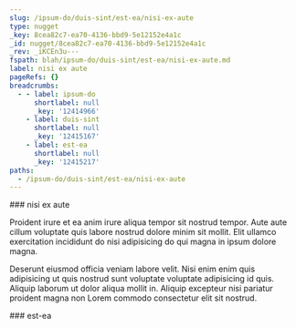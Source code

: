 ```yaml
---
slug: /ipsum-do/duis-sint/est-ea/nisi-ex-aute
type: nugget
_key: 8cea82c7-ea70-4136-bbd9-5e12152e4a1c
_id: nugget/8cea82c7-ea70-4136-bbd9-5e12152e4a1c
_rev: _iKCEn3u---
fspath: blah/ipsum-do/duis-sint/est-ea/nisi-ex-aute.md
label: nisi ex aute
pageRefs: {}
breadcrumbs:
  - - label: ipsum-do
      shortlabel: null
      _key: '12414966'
    - label: duis-sint
      shortlabel: null
      _key: '12415167'
    - label: est-ea
      shortlabel: null
      _key: '12415217'
paths:
  - /ipsum-do/duis-sint/est-ea/nisi-ex-aute
---
```


<NuggetArea>
<Nugget slug="/ipsum-do/duis-sint/est-ea/nisi-ex-aute" type="nugget" _key="8cea82c7-ea70-4136-bbd9-5e12152e4a1c" _id="nugget/8cea82c7-ea70-4136-bbd9-5e12152e4a1c" _rev="_iKCEn3u---" fspath="blah/ipsum-do/duis-sint/est-ea/nisi-ex-aute.md" label="nisi ex aute" paths="/ipsum-do/duis-sint/est-ea/nisi-ex-aute">
<NuggetBody>
### nisi ex aute

Proident irure et ea anim irure aliqua tempor sit nostrud tempor. Aute aute cillum voluptate quis labore nostrud dolore minim sit mollit. Elit ullamco exercitation incididunt do nisi adipisicing do qui magna in ipsum dolore magna.

Deserunt eiusmod officia veniam labore velit. Nisi enim enim quis adipisicing ut quis nostrud sunt voluptate voluptate adipisicing id quis. Aliquip laborum ut dolor aliqua mollit in. Aliquip excepteur nisi pariatur proident magna non Lorem commodo consectetur elit sit nostrud.

</NuggetBody>
<Breadcrumbs>
<Crumbs>
<Crumb _key="12414966" label="ipsum-do" /><Crumb _key="12415167" label="duis-sint" /><Crumb _key="12415217" label="est-ea" />
</Crumbs>
</Breadcrumbs>
</Nugget>

<NuggetsInbound>
</NuggetsInbound>
<NuggetsOutbound>
</NuggetsOutbound>
</NuggetArea>
<PassagesInbound>
<Passage direction="inbound" type="passage" _key="12415217" _id="passage/12415217" _rev="_iKCEn3q--_" label="est-ea" passage="est-ea" fspath="blah/ipsum-do/duis-sint/est-ea" paths="/ipsum-do/duis-sint/est-ea" slug="/ipsum-do/duis-sint/est-ea">
<NuggetBody>
### est-ea

</NuggetBody>
<Breadcrumbs>
<Crumbs>
<Crumb _key="12414966" label="ipsum-do" /><Crumb _key="12415167" label="duis-sint" />
</Crumbs>
</Breadcrumbs>
</Passage>

</PassagesInbound>
<PassagesOutbound>
</PassagesOutbound>